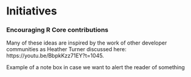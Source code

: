 # Initiatives

###  Encouraging R Core contributions

Many of these ideas are inspired by the work of other developer communities as Heather Turner discussed here: https://youtu.be/BbpkKzz71EY?t=1045.

:::note
Example of a note box in case we want to alert the reader of something
:::
